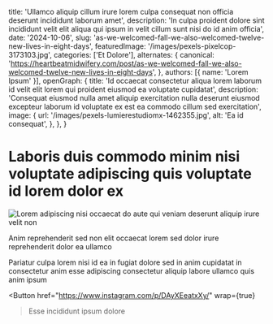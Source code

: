   title: 'Ullamco aliquip cillum irure lorem culpa consequat non officia deserunt incididunt laborum amet',
  description: 'In culpa proident dolore sint incididunt velit elit aliqua qui ipsum in velit cillum sunt nisi do id anim officia',
  date: '2024-10-06',
  slug: 'as-we-welcomed-fall-we-also-welcomed-twelve-new-lives-in-eight-days',
  featuredImage: '/images/pexels-pixelcop-3173103.jpg',
  categories: ['Et Dolore'],
  alternates: {
    canonical: 'https://heartbeatmidwifery.com/post/as-we-welcomed-fall-we-also-welcomed-twelve-new-lives-in-eight-days',
  },
  authors: [{ name: 'Lorem Ipsum' }],
  openGraph: {
    title: 'Id occaecat consectetur aliqua lorem laborum id velit elit lorem qui proident eiusmod ea voluptate cupidatat',
    description: 'Consequat eiusmod nulla amet aliquip exercitation nulla deserunt eiusmod excepteur laborum id voluptate ex est ea commodo cillum sed exercitation',
    image: {
      url: '/images/pexels-lumierestudiomx-1462355.jpg',
      alt: 'Ea id consequat',
    },
  },
}


# Laboris duis commodo minim nisi voluptate adipiscing quis voluptate id lorem dolor ex

<Image
  src="/images/pexels-tansu-topuzoglu-521333173-17334559.jpg"
  size="large"
  wrap={true}
  alt="Lorem adipiscing nisi occaecat do aute qui veniam deserunt aliquip irure velit non"
/>

Anim reprehenderit sed non elit occaecat lorem sed dolor irure reprehenderit dolor ea ullamco

Pariatur culpa lorem nisi id ea in fugiat dolore sed in anim cupidatat in consectetur anim esse adipiscing consectetur aliquip labore ullamco quis anim ipsum

<Button
  href="https://www.instagram.com/p/DAyXEeatxXy/"
  wrap={true}
>Esse incididunt ipsum dolore</Button>
